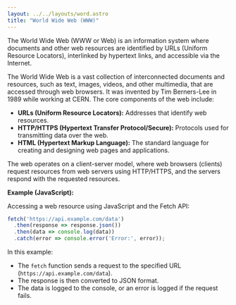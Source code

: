 ```yaml
---
layout: ../../layouts/word.astro
title: "World Wide Web (WWW)"
---
```

The World Wide Web (WWW or Web) is an information system where documents and other web resources are identified by URLs (Uniform Resource Locators), interlinked by hypertext links, and accessible via the Internet.

The World Wide Web is a vast collection of interconnected documents and resources, such as text, images, videos, and other multimedia, that are accessed through web browsers. It was invented by Tim Berners-Lee in 1989 while working at CERN. The core components of the web include:

- **URLs (Uniform Resource Locators):** Addresses that identify web resources.
- **HTTP/HTTPS (Hypertext Transfer Protocol/Secure):** Protocols used for transmitting data over the web.
- **HTML (Hypertext Markup Language):** The standard language for creating and designing web pages and applications.

The web operates on a client-server model, where web browsers (clients) request resources from web servers using HTTP/HTTPS, and the servers respond with the requested resources.

**Example (JavaScript):**

Accessing a web resource using JavaScript and the Fetch API:

```javascript
fetch('https://api.example.com/data')
  .then(response => response.json())
  .then(data => console.log(data))
  .catch(error => console.error('Error:', error));
```

In this example:
- The `fetch` function sends a request to the specified URL (`https://api.example.com/data`).
- The response is then converted to JSON format.
- The data is logged to the console, or an error is logged if the request fails.